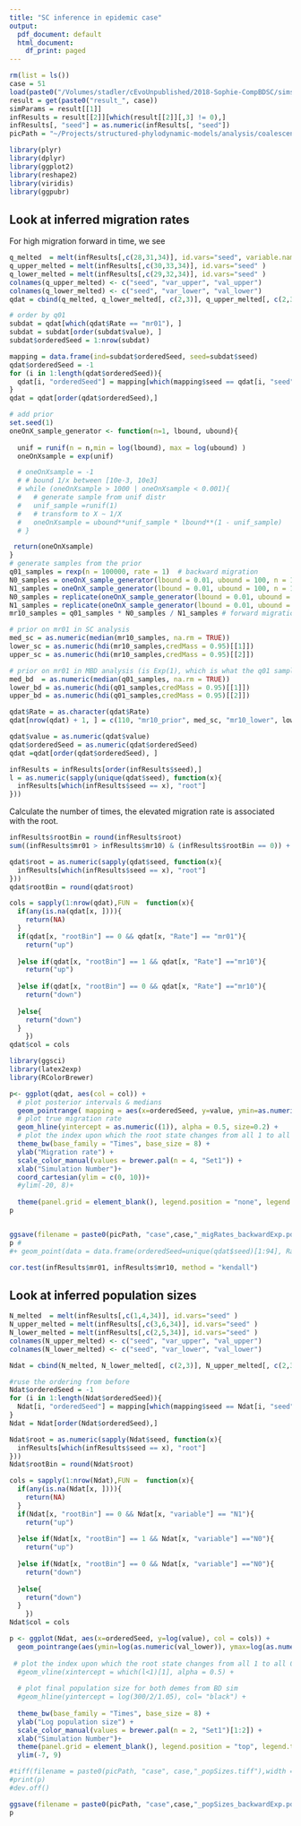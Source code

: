 ```yaml
---
title: "SC inference in epidemic case"
output:
  pdf_document: default
  html_document:
    df_print: paged
---
```




```r
rm(list = ls())
case = 51
load(paste0("/Volumes/stadler/cEvoUnpublished/2018-Sophie-CompBDSC/simstudy_3/data/summary_data/sc_inf/SC/expPrior_backwardMigration/all_params_", case, ".Rdat"))
result = get(paste0("result_", case))
simParams = result[[1]]
infResults = result[[2]][which(result[[2]][,3] != 0),]
infResults[, "seed"] = as.numeric(infResults[, "seed"])
picPath = "~/Projects/structured-phylodynamic-models/analysis/coalescent_exp_growth/plots/"
```



```r
library(plyr)
library(dplyr)
library(ggplot2)
library(reshape2)
library(viridis)
library(ggpubr)
```




## Look at inferred migration rates

For high migration forward in time, we see
```r
q_melted  = melt(infResults[,c(28,31,34)], id.vars="seed", variable.name = "Rate" )
q_upper_melted = melt(infResults[,c(30,33,34)], id.vars="seed" )
q_lower_melted = melt(infResults[,c(29,32,34)], id.vars="seed" )
colnames(q_upper_melted) <- c("seed", "var_upper", "val_upper")
colnames(q_lower_melted) <- c("seed", "var_lower", "val_lower")
qdat = cbind(q_melted, q_lower_melted[, c(2,3)], q_upper_melted[, c(2,3)])

```

```r
# order by q01
subdat = qdat[which(qdat$Rate == "mr01"), ]
subdat = subdat[order(subdat$value), ]
subdat$orderedSeed = 1:nrow(subdat)

mapping = data.frame(ind=subdat$orderedSeed, seed=subdat$seed)
qdat$orderedSeed = -1
for (i in 1:length(qdat$orderedSeed)){
  qdat[i, "orderedSeed"] = mapping[which(mapping$seed == qdat[i, "seed"]), "ind"]
}
qdat = qdat[order(qdat$orderedSeed),]
```

```r
# add prior
set.seed(1)
oneOnX_sample_generator <- function(n=1, lbound, ubound){
  
  unif = runif(n = n,min = log(lbound), max = log(ubound) )
  oneOnXsample = exp(unif)

  # oneOnXsample = -1
  # # bound 1/x between [10e-3, 10e3]
  # while (oneOnXsample > 1000 | oneOnXsample < 0.001){
  #   # generate sample from unif distr
  #   unif_sample =runif(1)
  #   # transform to X ~ 1/X
  #   oneOnXsample = ubound**unif_sample * lbound**(1 - unif_sample)
  # }

 return(oneOnXsample)
}
# generate samples from the prior
q01_samples = rexp(n = 100000, rate = 1)  # backward migration 
N0_samples = oneOnX_sample_generator(lbound = 0.01, ubound = 100, n = 100000)
N1_samples = oneOnX_sample_generator(lbound = 0.01, ubound = 100, n = 100000)
N0_samples = replicate(oneOnX_sample_generator(lbound = 0.01, ubound = 100), n = 100000)
N1_samples = replicate(oneOnX_sample_generator(lbound = 0.01, ubound = 100), n = 100000)
mr10_samples = q01_samples * N0_samples / N1_samples # forward migration

# prior on mr01 in SC analysis
med_sc = as.numeric(median(mr10_samples, na.rm = TRUE))
lower_sc = as.numeric(hdi(mr10_samples,credMass = 0.95)[[1]])
upper_sc = as.numeric(hdi(mr10_samples,credMass = 0.95)[[2]])

# prior on mr01 in MBD analysis (is Exp(1), which is what the q01 samples are drawn from)
med_bd  = as.numeric(median(q01_samples, na.rm = TRUE))
lower_bd = as.numeric(hdi(q01_samples,credMass = 0.95)[[1]])
upper_bd = as.numeric(hdi(q01_samples,credMass = 0.95)[[2]])

qdat$Rate = as.character(qdat$Rate)
qdat[nrow(qdat) + 1, ] = c(110, "mr10_prior", med_sc, "mr10_lower", lower_sc, "mr10_upper", upper_sc, 105)

qdat$value = as.numeric(qdat$value)
qdat$orderedSeed = as.numeric(qdat$orderedSeed)
qdat =qdat[order(qdat$orderedSeed), ]
```

```r
infResults = infResults[order(infResults$seed),]
l = as.numeric(sapply(unique(qdat$seed), function(x){
  infResults[which(infResults$seed == x), "root"]
}))

```

Calculate the number of times, the elevated migration rate is associated with the root.
```r
infResults$rootBin = round(infResults$root)
sum((infResults$mr01 > infResults$mr10) & (infResults$rootBin == 0)) + sum((infResults$mr10 > infResults$mr01) & (infResults$rootBin == 1))
```

```r
qdat$root = as.numeric(sapply(qdat$seed, function(x){
  infResults[which(infResults$seed == x), "root"]
}))
qdat$rootBin = round(qdat$root)

cols = sapply(1:nrow(qdat),FUN =  function(x){
  if(any(is.na(qdat[x, ]))){
    return(NA)
  }
  if(qdat[x, "rootBin"] == 0 && qdat[x, "Rate"] == "mr01"){
    return("up")
    
  }else if(qdat[x, "rootBin"] == 1 && qdat[x, "Rate"] =="mr10"){
    return("up")
    
  }else if(qdat[x, "rootBin"] == 0 && qdat[x, "Rate"] =="mr10"){
    return("down")
    
  }else{
    return("down")
  }
    })
qdat$col = cols
```


```r
library(ggsci)
library(latex2exp)
library(RColorBrewer)

p<- ggplot(qdat, aes(col = col)) + 
  # plot posterior intervals & medians
  geom_pointrange( mapping = aes(x=orderedSeed, y=value, ymin=as.numeric(val_lower), ymax=as.numeric(val_upper)), shape=21, fatten = -0.75, size = 0.6, alpha = 0.5) + 
  # plot true migration rate
  geom_hline(yintercept = as.numeric((1)), alpha = 0.5, size=0.2) +
  # plot the index upon which the root state changes from all 1 to all 0
  theme_bw(base_family = "Times", base_size = 8) + 
  ylab("Migration rate") + 
  scale_color_manual(values = brewer.pal(n = 4, "Set1")) + 
  xlab("Simulation Number")+
  coord_cartesian(ylim = c(0, 10))+
  #ylim(-20, 8)+
  
  theme(panel.grid = element_blank(), legend.position = "none", legend.title = element_blank(), legend.background = element_rect(fill = "transparent"), legend.text = element_text(family = "Times", size = 6))+  guides(col = guide_legend(nrow = 1, override.aes = list(size = 0.1)), fill = FALSE) 
p


ggsave(filename = paste0(picPath, "case",case,"_migRates_backwardExp.pdf"), width = 6.5, height = 5, units = "cm", plot = p, dpi = 300)
p #
#+ geom_point(data = data.frame(orderedSeed=unique(qdat$seed)[1:94], Rate = "rootLocation", value= infResults$root, stringsAsFactors = FALSE), aes(x= orderedSeed, y = value)) 
```



```r
cor.test(infResults$mr01, infResults$mr10, method = "kendall")
```


## Look at inferred population sizes


```r
N_melted  = melt(infResults[,c(1,4,34)], id.vars="seed" )
N_upper_melted = melt(infResults[,c(3,6,34)], id.vars="seed" )
N_lower_melted = melt(infResults[,c(2,5,34)], id.vars="seed" )
colnames(N_upper_melted) <- c("seed", "var_upper", "val_upper")
colnames(N_lower_melted) <- c("seed", "var_lower", "val_lower")

Ndat = cbind(N_melted, N_lower_melted[, c(2,3)], N_upper_melted[, c(2,3)])
```

```r
#ruse the ordering from before
Ndat$orderedSeed = -1
for (i in 1:length(Ndat$orderedSeed)){
  Ndat[i, "orderedSeed"] = mapping[which(mapping$seed == Ndat[i, "seed"]), "ind"]
}
Ndat = Ndat[order(Ndat$orderedSeed),]

Ndat$root = as.numeric(sapply(Ndat$seed, function(x){
  infResults[which(infResults$seed == x), "root"]
}))
Ndat$rootBin = round(Ndat$root)

cols = sapply(1:nrow(Ndat),FUN =  function(x){
  if(any(is.na(Ndat[x, ]))){
    return(NA)
  }
  if(Ndat[x, "rootBin"] == 0 && Ndat[x, "variable"] == "N1"){
    return("up")
    
  }else if(Ndat[x, "rootBin"] == 1 && Ndat[x, "variable"] =="N0"){
    return("up")
    
  }else if(Ndat[x, "rootBin"] == 0 && Ndat[x, "variable"] =="N0"){
    return("down")
    
  }else{
    return("down")
  }
    })
Ndat$col = cols

```



```r
p <- ggplot(Ndat, aes(x=orderedSeed, y=log(value), col = cols)) +
  geom_pointrange(aes(ymin=log(as.numeric(val_lower)), ymax=log(as.numeric(val_upper))), shape=21, fatten = -0.75, size = 0.6, alpha = 0.5) +
  
 # plot the index upon which the root state changes from all 1 to all 0
  #geom_vline(xintercept = which(l<1)[1], alpha = 0.5) +
  
  # plot final population size for both demes from BD sim
  #geom_hline(yintercept = log(300/2/1.05), col= "black") + 
  
  theme_bw(base_family = "Times", base_size = 8) +
  ylab("Log population size") + 
  scale_color_manual(values = brewer.pal(n = 2, "Set1")[1:2]) + 
  xlab("Simulation Number")+
  theme(panel.grid = element_blank(), legend.position = "top", legend.title = element_blank(), legend.background = element_rect(fill = "transparent"), legend.text = element_text(family = "Times", size = 6))+  guides(col = guide_legend(nrow = 1, override.aes = list(size = 0.1)), fill = FALSE) +
  ylim(-7, 9)

#tiff(filename = paste0(picPath, "case", case,"_popSizes.tiff"),width = 6.5, height = 5, units = "cm", compression = "none", family="Times", res = 300)
#print(p)
#dev.off()

ggsave(filename = paste0(picPath, "case",case,"_popSizes_backwardExp.pdf"), width = 6.5, height = 5, units = "cm", plot = p, dpi = 300)
p
```











